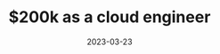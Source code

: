---
title: $200k as a cloud engineer
date: '2023-03-23'
tags: ['career']
draft: true
summary: How you can make 200k as a cloud engineer.
images: []
layout: PostLayout
canonicalUrl:
---